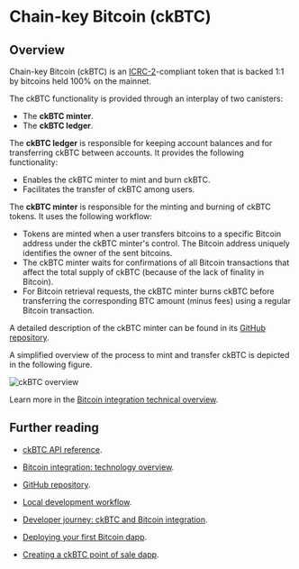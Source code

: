 # Chain-key Bitcoin (ckBTC)

## Overview

Chain-key Bitcoin (ckBTC) is an [ICRC-2](https://github.com/dfinity/ICRC-1/blob/main/standards/ICRC-2/README.md)-compliant token that is backed 1:1 by bitcoins held 100% on the mainnet.

The ckBTC functionality is provided through an interplay of two canisters:
- The **ckBTC minter**.
- The **ckBTC ledger**.

The **ckBTC ledger** is responsible for keeping account balances and for transferring ckBTC between accounts. It provides the following functionality:
- Enables the ckBTC minter to mint and burn ckBTC.
- Facilitates the transfer of ckBTC among users.

The **ckBTC minter** is responsible for the minting and burning of ckBTC tokens. It uses the following workflow:
- Tokens are minted when a user transfers bitcoins to a specific Bitcoin address under the ckBTC minter's control. The Bitcoin address uniquely identifies the owner of the sent bitcoins.
- The ckBTC minter waits for confirmations of all Bitcoin transactions that affect the total supply of ckBTC (because of the lack of finality in Bitcoin).
- For Bitcoin retrieval requests, the ckBTC minter burns ckBTC before transferring the corresponding BTC amount (minus fees) using a regular Bitcoin transaction.

A detailed description of the ckBTC minter can be found in its [GitHub repository](https://github.com/dfinity/ic/tree/master/rs/bitcoin/ckbtc/minter).

A simplified overview of the process to mint and transfer ckBTC is depicted in the following figure.

![ckBTC overview](../_attachments/ckbtc-overview.png)

Learn more in the [Bitcoin integration technical overview](/docs/current/references/bitcoin-how-it-works).

## Further reading

- [ckBTC API reference](/docs/current/references/ckbtc-reference).

- [Bitcoin integration: technology overview](/docs/current/references/bitcoin-how-it-works).

- [GitHub repository](https://github.com/dfinity/ic/tree/master/rs/bitcoin/ckbtc/minter).

- [Local development workflow](local-development.mdx).

- [Developer journey: ckBTC and Bitcoin integration](/docs/current/tutorials/developer-journey/level-4/4.3-ckbtc-and-bitcoin).

- [Deploying your first Bitcoin dapp](https://github.com/dfinity/examples/tree/master/motoko/basic_bitcoin).

- [Creating a ckBTC point of sale dapp](https://github.com/dfinity/examples/tree/master/motoko/ic-pos).
